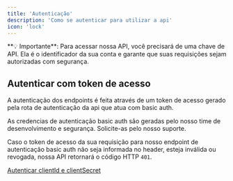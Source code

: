 ```yaml
---
title: 'Autenticação'
description: 'Como se autenticar para utilizar a api'
icon: 'lock'
---
```


<Tip>
  **💡 Importante**: Para acessar nossa API, você precisará de uma chave de API.
Ela é o identificador da sua conta e garante que suas requisições sejam autorizadas com segurança.
</Tip>

## <Icon icon="lock" type="solid"/>  Autenticar com token de acesso
A autenticação dos endpoints é feita através de um token de acesso gerado pela
rota de autenticação da api que atua com basic auth.

<Card title="Tokens de acesso podem ser gerados para sandbox e produção." icon="book" horizontal>
  As credencias de autenticação basic auth são geradas pelo nosso time de desenvolvimento e segurança.
  Solicite-as pelo nosso suporte.
</Card>

Caso o token de acesso da sua requisição para nosso endpoint de autenticação basic auth não seja informada no header, esteja inválida ou revogada, nossa API retornará o código HTTP `401`.

<a href="./api-reference/auth/auth"> Autenticar clientId e clientSecret </a>